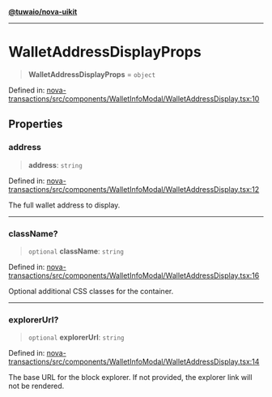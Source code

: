 [**@tuwaio/nova-uikit**](../../../README.md)

***

# WalletAddressDisplayProps

> **WalletAddressDisplayProps** = `object`

Defined in: [nova-transactions/src/components/WalletInfoModal/WalletAddressDisplay.tsx:10](https://github.com/TuwaIO/nova-uikit/blob/a9a3dcd0c2fff2c7055f9e3e89db0574c74d1153/packages/nova-transactions/src/components/WalletInfoModal/WalletAddressDisplay.tsx#L10)

## Properties

### address

> **address**: `string`

Defined in: [nova-transactions/src/components/WalletInfoModal/WalletAddressDisplay.tsx:12](https://github.com/TuwaIO/nova-uikit/blob/a9a3dcd0c2fff2c7055f9e3e89db0574c74d1153/packages/nova-transactions/src/components/WalletInfoModal/WalletAddressDisplay.tsx#L12)

The full wallet address to display.

***

### className?

> `optional` **className**: `string`

Defined in: [nova-transactions/src/components/WalletInfoModal/WalletAddressDisplay.tsx:16](https://github.com/TuwaIO/nova-uikit/blob/a9a3dcd0c2fff2c7055f9e3e89db0574c74d1153/packages/nova-transactions/src/components/WalletInfoModal/WalletAddressDisplay.tsx#L16)

Optional additional CSS classes for the container.

***

### explorerUrl?

> `optional` **explorerUrl**: `string`

Defined in: [nova-transactions/src/components/WalletInfoModal/WalletAddressDisplay.tsx:14](https://github.com/TuwaIO/nova-uikit/blob/a9a3dcd0c2fff2c7055f9e3e89db0574c74d1153/packages/nova-transactions/src/components/WalletInfoModal/WalletAddressDisplay.tsx#L14)

The base URL for the block explorer. If not provided, the explorer link will not be rendered.
